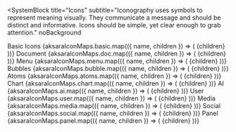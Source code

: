 

<Meta title="Foundations/Icons" />

<SystemBlock
  title="Icons"
  subtitle="Iconography uses symbols to represent meaning visually. They communicate a message and should be distinct and informative. Icons should be simple, yet clear enough to grab attention."
  noBackground
>
  <SystemSubheading>Basic Icons</SystemSubheading>
  <IconGrid>
    {aksaraIconMaps.basic.map(({ name, children }) => (
      <IconDetail key={name} name={name}>
        {children}
      </IconDetail>
    ))}
  </IconGrid>
  <SystemSubheading>Document</SystemSubheading>
  <IconGrid>
    {aksaraIconMaps.doc.map(({ name, children }) => (
      <IconDetail key={name} name={name}>
        {children}
      </IconDetail>
    ))}
  </IconGrid>
  <SystemSubheading>Menu</SystemSubheading>
  <IconGrid>
    {aksaraIconMaps.menu.map(({ name, children }) => (
      <IconDetail key={name} name={name}>
        {children}
      </IconDetail>
    ))}
  </IconGrid>
  <SystemSubheading>Bubbles</SystemSubheading>
  <IconGrid>
    {aksaraIconMaps.bubble.map(({ name, children }) => (
      <IconDetail key={name} name={name}>
        {children}
      </IconDetail>
    ))}
  </IconGrid>
  <SystemSubheading>Atoms</SystemSubheading>
  <IconGrid>
    {aksaraIconMaps.atoms.map(({ name, children }) => (
      <IconDetail key={name} name={name}>
        {children}
      </IconDetail>
    ))}
  </IconGrid>
  <SystemSubheading>Chart</SystemSubheading>
  <IconGrid>
    {aksaraIconMaps.chart.map(({ name, children }) => (
      <IconDetail key={name} name={name}>
        {children}
      </IconDetail>
    ))}
  </IconGrid>
  <SystemSubheading>AI</SystemSubheading>
  <IconGrid>
    {aksaraIconMaps.ai.map(({ name, children }) => (
      <IconDetail key={name} name={name}>
        {children}
      </IconDetail>
    ))}
  </IconGrid>
  <SystemSubheading>User</SystemSubheading>
  <IconGrid>
    {aksaraIconMaps.user.map(({ name, children }) => (
      <IconDetail key={name} name={name}>
        {children}
      </IconDetail>
    ))}
  </IconGrid>
  <SystemSubheading>Media</SystemSubheading>
  <IconGrid>
    {aksaraIconMaps.media.map(({ name, children }) => (
      <IconDetail key={name} name={name}>
        {children}
      </IconDetail>
    ))}
  </IconGrid>
  <SystemSubheading>Social</SystemSubheading>
  <IconGrid>
    {aksaraIconMaps.social.map(({ name, children }) => (
      <IconDetail key={name} name={name}>
        {children}
      </IconDetail>
    ))}
  </IconGrid>
  <SystemSubheading>Panel</SystemSubheading>
  <IconGrid>
    {aksaraIconMaps.panel.map(({ name, children }) => (
      <IconDetail key={name} name={name}>
        {children}
      </IconDetail>
    ))}
  </IconGrid>
</SystemBlock>
